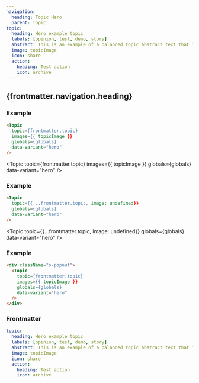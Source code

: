 ```yaml
---
navigation:
  heading: Topic Hero
  parent: Topic
topic:
  heading: Hero example topic
  labels: [opinion, test, demo, story]
  abstract: This is an example of a balanced topic abstract text that is placed below the header.
  image: topicImage
  icon: share
  action:
    heading: Test action
    icon: archive
---
```


## {frontmatter.navigation.heading}
### Example
```html
<Topic
  topic={frontmatter.topic}
  images={{ topicImage }}
  globals={globals}
  data-variant="hero"
/>
```
<Topic
  topic={frontmatter.topic}
  images={{ topicImage }}
  globals={globals}
  data-variant="hero"
/>

### Example
```html
<Topic
  topic={{...frontmatter.topic, image: undefined}}
  globals={globals}
  data-variant="hero"
/>
```
<Topic
  topic={{...frontmatter.topic, image: undefined}}
  globals={globals}
  data-variant="hero"
/>

### Example
```html
<div className="s-popout">
  <Topic
    topic={frontmatter.topic}
    images={{ topicImage }}
    globals={globals}
    data-variant="hero"
  />
</div>
```

<div className="s-popout">
  <Topic
    topic={frontmatter.topic}
    images={{ topicImage }}
    globals={globals}
    data-variant="hero"
  />
</div>

### Frontmatter
```yaml
topic:
  heading: Hero example topic
  labels: [opinion, test, demo, story]
  abstract: This is an example of a balanced topic abstract text that is placed below the header.
  image: topicImage
  icon: share
  action:
    heading: Test action
    icon: archive
```
